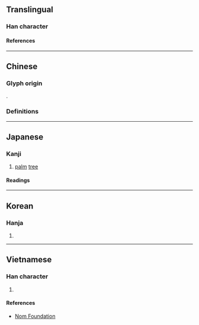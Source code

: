 {{also|棕}}
{{character info/new}}
==Translingual==

===Han character===
{{Han char|rn=75|rad=木|as=09|sn=13|four=|canj=DUCE|ids=⿰木㚇}}

====References====
{{Han ref|kx=0537.260|dkj=15078|dj=0925.100|hdz=21253.060|uh=6936}}

----

==Chinese==

===Glyph origin===
{{Han etym}}
{{Han compound|木|㚇|c1=s|c2=p|ls=psc}}.

===Definitions===
{{zh-see|棕|v}}

----

==Japanese==

===Kanji===
{{ja-kanji|grade=|rs=木09}}

# [[palm]] [[tree]]

====Readings====
{{ja-readings
|goon=す
|kanon=そう
|kanyoon=しゅ
}}

----

==Korean==

===Hanja===
{{ko-hanja|종}}

# {{defn|lang=ko|sort=木09}}

----

==Vietnamese==

===Han character===
{{vi-readings|rs=木09|reading=sồng}}

# {{defn|lang=vi|sort=木09}}

====References====
* [http://nomfoundation.org/common/nom_details.php?codepoint=6936 Nom Foundation]